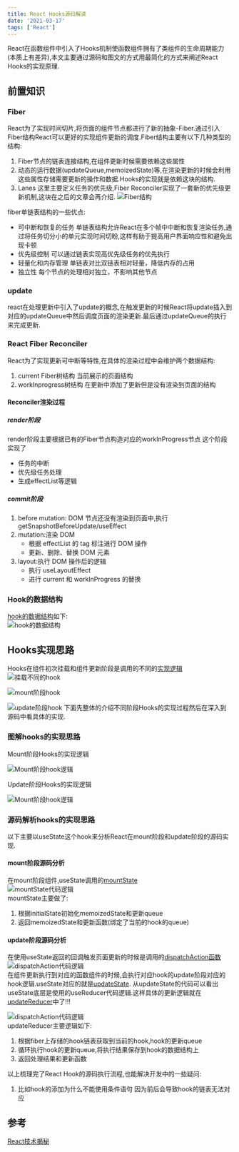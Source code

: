 ```yaml
---
title: React Hooks源码解读
date: '2021-03-17'
tags: ['React']
---
```


React在函数组件中引入了Hooks机制使函数组件拥有了类组件的生命周期能力(本质上有差异),本文主要通过源码和图文的方式用最简化的方式来阐述React Hooks的实现原理.

## 前置知识

### Fiber

React为了实现时间切片,将页面的组件节点都进行了新的抽象-Fiber.通过引入Fiber结构React可以更好的实现组件更新的调度.Fiber结构主要有以下几种类型的结构:

1. Fiber节点的链表连接结构,在组件更新时候需要依赖这些属性
2. 动态的运行数据(updateQueue,memoizedState)等,在渲染更新的时候会利用这些属性存储需要更新的操作和数据.Hooks的实现就是依赖这块的结构.
3. Lanes 这里主要定义任务的优先级,Fiber Reconciler实现了一套新的优先级更新机制,这块在之后的文章会再介绍.
   ![Fiber结构](/static/images/reactStatic/reactHooks/Fiber.png)

fiber单链表结构的一些优点:

- 可中断和恢复的任务 单链表结构允许React在多个帧中中断和恢复渲染任务,通过将任务切分小的单元实现时间切盼,这样有助于提高用户界面响应性和避免出现卡顿
- 优先级控制 可以通过链表实现高优先级任务的优先执行
- 轻量化和内存管理 单链表对比双链表相对轻量，降低内存的占用
- 独立性 每个节点的处理相对独立，不影响其他节点

### update

react在处理更新中引入了update的概念,在触发更新的时候React将update插入到对应的updateQueue中然后调度页面的渲染更新.最后通过updateQueue的执行来完成更新.

### React Fiber Reconciler

React为了实现更新可中断等特性,在具体的渲染过程中会维护两个数据结构:

1. current Fiber树结构 当前展示的页面结构
2. workInprogress树结构 在更新中添加了更新但是没有渲染到页面的结构

#### Reconciler渲染过程

##### render阶段

render阶段主要根据已有的Fiber节点构造对应的workInProgress节点 这个阶段实现了

- 任务的中断
- 优先级任务处理
- 生成effectList等逻辑

##### commit阶段

1. before mutation: DOM 节点还没有渲染到页面中,执行 getSnapshotBeforeUpdate/useEffect
2. mutation:渲染 DOM
   - 根据 effectList 的 tag 标注进行 DOM 操作
   - 更新、删除、替换 DOM 元素
3. layout:执行 DOM 操作后的逻辑
   - 执行 useLayoutEffect
   - 进行 current 和 workInProgress 的替换

### Hook的数据结构

[hook的数据结构](https://github.com/facebook/react/blob/0203b6567c6fd6274866c853ef938241d24551ec/packages/react-reconciler/src/ReactFiberHooks.new.js#L140)如下:  
![hook的数据结构](/static/images/reactStatic/reactHooks/hook.png)

## Hooks实现思路

Hooks在组件初次挂载和组件更新阶段是调用的不同的[实现逻辑](https://github.com/facebook/react/blob/1d1e49cfa453b58769e87c3c8d321024d58c948f/packages/react-reconciler/src/ReactFiberHooks.new.js#L389)  
![挂载不同的hook](/static/images/reactStatic/reactHooks/differentHook.png)

![mount阶段hook](/static/images/reactStatic/reactHooks/mountHookCode.png)

![update阶段hook](/static/images/reactStatic/reactHooks/updateHookCode.png)
下面先整体的介绍不同阶段Hooks的实现过程然后在深入到源码中看具体的实现.

### 图解hooks的实现思路

Mount阶段Hooks的实现逻辑

![Mount阶段hook逻辑](/static/images/reactStatic/reactHooks/mountHook.jpg)

Update阶段Hooks的实现逻辑

![Mount阶段hook逻辑](/static/images/reactStatic/reactHooks/updateHook.jpg)

### 源码解析hooks的实现思路

以下主要以useState这个hook来分析React在mount阶段和update阶段的源码实现.

#### mount阶段源码分析

在mount阶段组件,useState调用的[mountState](https://github.com/facebook/react/blob/1d1e49cfa453b58769e87c3c8d321024d58c948f/packages/react-reconciler/src/ReactFiberHooks.new.js#L1235)  
![mountState代码逻辑](/static/images/reactStatic/reactHooks/mountState.png)  
mountState主要做了:

1. 根据initialState初始化memoizedState和更新queue
2. 返回memoizedState和更新函数(绑定了当前的hook的queue)

#### update阶段源码分析

在使用useState返回的回调触发页面更新的时候是调用的[dispatchAction函数](https://github.com/facebook/react/blob/1d1e49cfa453b58769e87c3c8d321024d58c948f/packages/react-reconciler/src/ReactFiberHooks.new.js#L1901)  
![dispatchAction代码逻辑](/static/images/reactStatic/reactHooks/dispatchAction.png)  
在组件更新执行到对应的函数组件的时候,会执行对应hook的update阶段对应的hook逻辑.useState对应的就是[updateState](https://github.com/facebook/react/blob/1d1e49cfa453b58769e87c3c8d321024d58c948f/packages/react-reconciler/src/ReactFiberHooks.new.js#L1262).
从updateState的代码可以看出useState底层是使用的useReducer代码逻辑.这样具体的更新逻辑就在[updateReducer](https://github.com/facebook/react/blob/1d1e49cfa453b58769e87c3c8d321024d58c948f/packages/react-reconciler/src/ReactFiberHooks.new.js#L710)中了!!!

![dispatchAction代码逻辑](/static/images/reactStatic/reactHooks/updateReducer.png)  
updateReducer主要逻辑如下:

1. 根据fiber上存储的hook链表获取到当前的hook,hook的更新queue
2. 循环执行hook的更新queue,将执行结果保存到hook的数据结构上
3. 返回处理结果和更新函数

以上梳理完了React Hook的源码执行流程,也能解决开发中的一些疑问:

1. 比如hook的添加为什么不能使用条件语句 因为前后会导致hook的链表无法对应

## 参考

[React技术揭秘](https://react.iamkasong.com/hooks/prepare.html#%E4%BB%8Elogo%E8%81%8A%E8%B5%B7)
